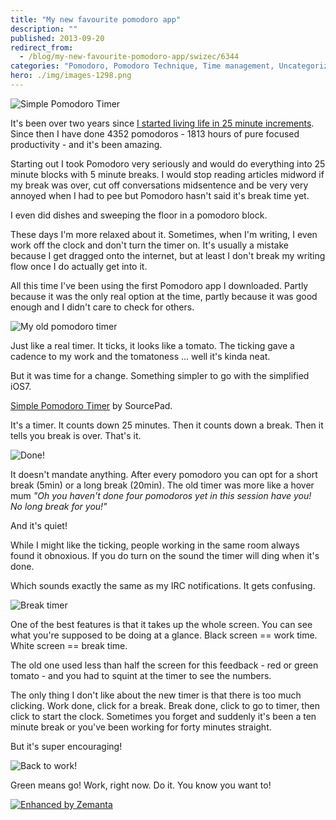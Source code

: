 ```yaml
---
title: "My new favourite pomodoro app"
description: ""
published: 2013-09-20
redirect_from:
  - /blog/my-new-favourite-pomodoro-app/swizec/6344
categories: "Pomodoro, Pomodoro Technique, Time management, Uncategorized"
hero: ./img/images-1298.png
---
```


![Simple Pomodoro Timer](./img/Simple-Pomodoro-Timerh5jg7a.png "Simple Pomodoro Timer")

It's been over two years since [I started living life in 25 minute increments](http://swizec.com/blog/living-life-in-25min-increments/swizec/1859). Since then I have done 4352 pomodoros - 1813 hours of pure focused productivity - and it's been amazing.

Starting out I took Pomodoro very seriously and would do everything into 25 minute blocks with 5 minute breaks. I would stop reading articles midword if my break was over, cut off conversations midsentence and be very very annoyed when I had to pee but Pomodoro hasn't said it's break time yet.

I even did dishes and sweeping the floor in a pomodoro block.

These days I'm more relaxed about it. Sometimes, when I'm writing, I even work off the clock and don't turn the timer on. It's usually a mistake because I get dragged onto the internet, but at least I don't break my writing flow once I do actually get into it.

All this time I've been using the first Pomodoro app I downloaded. Partly because it was the only real option at the time, partly because it was good enough and I didn't care to check for others.

![My old pomodoro timer](./img/images-1298.png "My old pomodoro timer")

Just like a real timer. It ticks, it looks like a tomato. The ticking gave a cadence to my work and the tomatoness ... well it's kinda neat.

But it was time for a change. Something simpler to go with the simplified iOS7.

[Simple Pomodoro Timer](https://itunes.apple.com/us/app/simple-pomodoro-timer/id496191025?mt=8) by SourcePad.

It's a timer. It counts down 25 minutes. Then it counts down a break. Then it tells you break is over. That's it.

![Done!](./img/images-1300.png "Done!")

It doesn't mandate anything. After every pomodoro you can opt for a short break (5min) or a long break (20min). The old timer was more like a hover mum _"Oh you haven't done four pomodoros yet in this session have you! No long break for you!"_

And it's quiet!

While I might like the ticking, people working in the same room always found it obnoxious. If you do turn on the sound the timer will ding when it's done.

Which sounds exactly the same as my IRC notifications. It gets confusing.

![Break timer](./img/images-1301.png "Break timer")

One of the best features is that it takes up the whole screen. You can see what you're supposed to be doing at a glance. Black screen == work time. White screen == break time.

The old one used less than half the screen for this feedback - red or green tomato - and you had to squint at the timer to see the numbers.

The only thing I don't like about the new timer is that there is too much clicking. Work done, click for a break. Break done, click to go to timer, then click to start the clock. Sometimes you forget and suddenly it's been a ten minute break or you've been working for forty minutes straight.

But it's super encouraging!

![Back to work!](./img/images-1302.png "Back to work!")

Green means go! Work, right now. Do it. You know you want to!

[![Enhanced by Zemanta](https://img.zemanta.com/zemified_e.png?x-id=deaf5cf6-8886-4020-8eba-6923e3202da0)](http://www.zemanta.com/?px "Enhanced by Zemanta")
